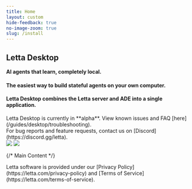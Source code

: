 ```yaml
---
title: Home
layout: custom
hide-feedback: true
no-image-zoom: true
slug: /install
---
```


<style>
  {`
    /* img {
      cursor: pointer !important;
    }
    .rm-Lightbox-trigger {
      cursor: pointer !important;
    }
    [data-rmiz-wrap="visible"],
    [data-rmiz-wrap="hidden"] {
      cursor: pointer !important;
    } */

    .letta-header {
      padding-top: 64px !important;
      padding-bottom: 64px !important;
      background-color: #f6f6f6 !important;
    }

    :is(.dark) .letta-header {
      background-color: #151515 !important;
    }

    .letta-header h1 {
      font-size: 4.0rem !important;
      line-height: 1.1 !important;
      font-weight: 300 !important;
      font-family: Roobert, sans-serif !important;  /* Use regular Roobert instead of Medium */
    }

    .letta-header h2 {
      font-size: 2.5rem !important;
      line-height: 1.1 !important;
      font-weight: 300 !important;
      font-family: Roobert, sans-serif !important;  /* Use regular Roobert instead of Medium */
    }

    .letta-header h3 {
      font-size: 1.5rem !important;
      line-height: 1.1 !important;
      font-weight: 300 !important;
      font-family: Roobert, sans-serif !important;  /* Use regular Roobert instead of Medium */
    }

    .letta-header h4 {
      font-size: 1.0rem !important;
      line-height: 1.1 !important;
      font-weight: 400 !important;
      padding-top: 0.25rem !important;
    }

    .letta-header p {
      font-size: 1.25rem !important;
      line-height: 1.3 !important;
      font-weight: 400 !important;
    }

    .fern-main .landingbody {
      max-width: 1195px !important;
      margin-left: auto !important;
      margin-right: auto !important;
    }

    .letta-header .content-side {
      width: 50% !important;
    }

    .letta-header .code-side {
      width: 50% !important;
    }

    /* Tablet viewport breakpoint */
    @media (max-width: 1024px) {
      .letta-header {
        padding-top: 40px !important;
        padding-bottom: 40px !important;
      }

      .letta-header > div > div> .flex-row {
        flex-direction: column-reverse !important;
      }

      .letta-header .content-side,
      .letta-header .code-side {
        width: 100% !important;
      }

      .letta-header .code-side {
        margin-bottom: 2rem !important;
      }

      .letta-header h2 {
        font-size: 2rem !important;
      }

      .letta-header p {
        font-size: 1.1rem !important;
      }

      .letta-header .container {
        padding-top: 2rem !important;
        padding-bottom: 2rem !important;
      }
    }

    /* Mobile viewport breakpoint */
    @media (max-width: 640px) {
      .letta-header {
        padding-top: 24px !important;
        padding-bottom: 24px !important;
      }

      .letta-header h2 {
        font-size: 1.75rem !important;
      }

      .letta-header h3 {
        font-size: 1.25rem !important;
      }

      .letta-header h4 {
        font-size: 0.9rem !important;
      }

      .letta-header p {
        font-size: 1rem !important;
      }

      .letta-header .container {
        padding-top: 1.5rem !important;
        padding-bottom: 1.5rem !important;
        padding-left: 1rem !important;
        padding-right: 1rem !important;
      }

      .landingbody {
        padding-left: 1rem !important;
        padding-right: 1rem !important;
      }
    }

    .fern-card {
      background-color: #0707ac !important;
      padding: 14px !important;
      justify-content: center !important;
    }
    .fern-card .text-base {
      font-size: 0.9rem !important;
      color: #FFFFFF !important;
    }
    .fern-card .card-icon {
      background-color: #FFFFFF !important;
      height: 24px !important;
      width: 24px !important;
    }

    body#fern-docs .fern-card .card-icon {
      color: #FFFFFF !important;
      background-color: unset !important;
    }

    :is(.dark) .fern-card {
      background-color: #FF5533 !important;
      padding: 14px !important;
      justify-content: center !important;
    }
    :is(.dark) .fern-card .text-base {
      font-size: 0.9rem !important;
      color: #FFFFFF !important;
    }
    :is(.dark) .fern-card .card-icon {
      background-color: #FFFFFF !important;
      height: 24px !important;
      width: 24px !important;
    }

    :is(.dark) body#fern-docs .fern-card .card-icon {
      color: #FFFFFF !important;
      background-color: unset !important;
    }

    .text-intent-warning p {
      font-size: 0.75rem !important;
    }

    .fern-callout p {
      font-size: 0.75rem !important;
    }

    #fern-sidebar {
      display: none !important;
    }

    .download-links > div {
      margin: 0 !important;
    }
  `}
</style>
<div className="w-full letta-header">
  <div className="container mx-auto px-8 py-16">
    <div className="max-w-6xl mx-auto">
      <div className="flex flex-row items-start justify-between gap-12">
        <div className="content-side">
          <h2 className="text-7xl mb-6">Letta Desktop</h2>
          <p className="text-3xl font-light mb-4">
            <b>AI agents that learn, completely local.</b>
          </p>
          <h4>The easiest way to build stateful agents on your own computer.</h4>
          <h4>Letta Desktop combines the Letta server and ADE into a single application.</h4>
          <div className="download-links my-6 grid gap-4 first:mt-0 grid-cols-1 w-fit">
            <Card
                title="Download Letta Desktop for Mac (Apple Silicon)"
                icon="fa-brands fa-apple"
                iconPosition="left"
                href="https://downloads.letta.com/mac/dmg/arm64"
            >
            </Card>
            <Card
                title="Download Letta Desktop for Windows (x64)"
                icon="fa-brands fa-windows"
                iconPosition="left"
                href="https://downloads.letta.com/windows/nsis/x64"
            >
            </Card>
          </div>
          <Warning>
          Letta Desktop is currently in **alpha**. View known issues and FAQ [here](/guides/desktop/troubleshooting).<br />
          For bug reports and feature requests, contact us on [Discord](https://discord.gg/letta).
          </Warning>
        </div>
        <div className="code-side">
          <img className="w-full light" src="/images/letta_desktop_screenshot.png" />
          <img className="w-full dark" src="/images/letta_desktop_screenshot_dark.png" />
        </div>
      </div>
    </div>
  </div>
</div>

{/* Main Content */}
<div className="landingbody max-w-4xl mx-auto px-8 py-12 mt-12 text-center">
<p className="text-1xl font-light mt-8">
Letta software is provided under our [Privacy Policy](https://letta.com/privacy-policy) and [Terms of Service](https://letta.com/terms-of-service).
</p>
</div>
